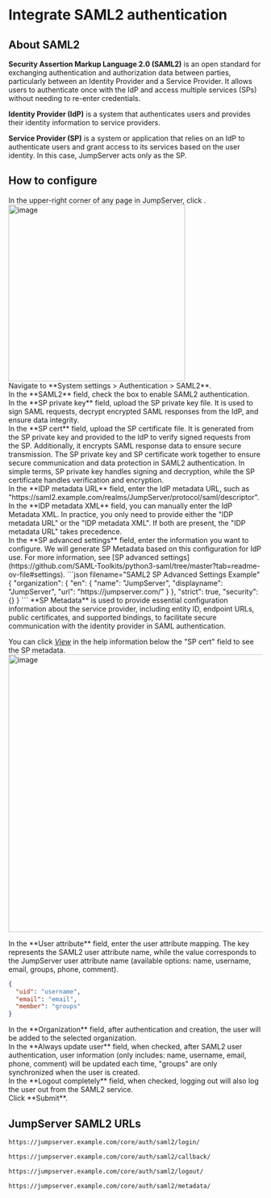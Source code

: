
# Integrate SAML2 authentication <Icon name="xpackTip"/>

## About SAML2

**Security Assertion Markup Language 2.0 (SAML2)** is an open standard for exchanging authentication and authorization data between parties, particularly between an Identity Provider and a Service Provider. It allows users to authenticate once with the IdP and access multiple services (SPs) without needing to re-enter credentials.

**Identity Provider (IdP)** is a system that authenticates users and provides their identity information to service providers.

**Service Provider (SP)** is a system or application that relies on an IdP to authenticate users and grant access to its services based on the user identity. In this case, JumpServer acts only as the SP.

## How to configure
<Steps>
<div>
In the upper-right corner of any page in JumpServer, click <Icon name="settings"/>.
<img src="/images/docs/admin-guides/system-settings/nav-settings.png" alt="image" width="350"/>
</div>

<div>
Navigate to **System settings > Authentication > SAML2**.
</div>

<div>
In the **SAML2** field, check the box to enable SAML2 authentication.
</div>

<div>
In the **SP private key** field, upload the SP private key file. It is used to sign SAML requests, decrypt encrypted SAML responses from the IdP, and ensure data integrity.
</div>

<div>
In the **SP cert** field, upload the SP certificate file. It is generated from the SP private key and provided to the IdP to verify signed requests from the SP. Additionally, it encrypts SAML response data to ensure secure transmission.

<Alert type="note">
The SP private key and SP certificate work together to ensure secure communication and data protection in SAML2 authentication. In simple terms, SP private key handles signing and decryption, while the SP certificate handles verification and encryption.
</Alert>
</div>

<div>
In the **IDP metadata URL** field, enter the IdP metadata URL, such as "https://&#8203;saml2.example.com/realms/JumpServer/protocol/saml/descriptor".
</div>

<div>
In the **IDP metadata XML** field, you can manually enter the IdP Metadata XML. In practice, you only need to provide either the "IDP metadata URL" or the "IDP metadata XML". If both are present, the "IDP metadata URL" takes precedence.
</div>

<div>
In the **SP advanced settings** field, enter the information you want to configure. We will generate SP Metadata based on this configuration for IdP use. For more information, see [SP advanced settings](https://github.com/SAML-Toolkits/python3-saml/tree/master?tab=readme-ov-file#settings). 
```json filename="SAML2 SP Advanced Settings Example"
{
  "organization": {
    "en": {
      "name": "JumpServer",
      "displayname": "JumpServer",
      "url": "https://jumpserver.com/"
    }
  },
  "strict": true,
  "security": {}
}
```
<Alert type="note">
  **SP Metadata** is used to provide essential configuration information about the service provider, including entity ID, endpoint URLs, public certificates, and supported bindings, to facilitate secure communication with the identity provider in SAML authentication.
</Alert>

You can click _[View]()_ in the help information below the "SP cert" field to see the SP metadata.
<img src="/images/docs/admin-guides/system-settings/auth/saml2-sp-metadata.png" alt="image" width="550"/>
</div>

<div>
In the **User attribute** field, enter the user attribute mapping. The key represents the SAML2 user attribute name, while the value corresponds to the JumpServer user attribute name (available options: name, username, email, groups, phone, comment).

```json filename="SAML2 User Attribute Example"
{
  "uid": "username",
  "email": "email",
  "member": "groups"
}
```
</div>

<div>
In the **Organization** field, after authentication and creation, the user will be added to the selected organization.
</div>

<div>
In the **Always update user** field, when checked, after SAML2 user authentication, user information (only includes: name, username, email, phone, comment) will be updated each time, "groups" are only synchronized when the user is created.
</div>

<div>
In the **Logout completely** field, when checked, logging out will also log the user out from the SAML2 service.
</div>

<div>
Click **Submit**.
</div>

</Steps>

## JumpServer SAML2 URLs

```md filename="Login URL"
https://jumpserver.example.com/core/auth/saml2/login/
```

```md filename="Login Success Callback URL"
https://jumpserver.example.com/core/auth/saml2/callback/
```

```md filename="Logout URL"
https://jumpserver.example.com/core/auth/saml2/logout/
```

```md filename="SP Metadata URL"
https://jumpserver.example.com/core/auth/saml2/metadata/
```